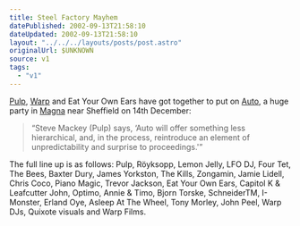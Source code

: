 ```yaml
---
title: Steel Factory Mayhem
datePublished: 2002-09-13T21:58:10
dateUpdated: 2002-09-13T21:58:10
layout: "../../../layouts/posts/post.astro"
originalUrl: $UNKNOWN
source: v1
tags:
  - "v1"
---
```


[Pulp][1], [Warp][2] and Eat Your Own Ears have got together to put on [Auto][3], a huge party in [Magna][4] near Sheffield on 14th December:

> &#8220;Steve Mackey (Pulp) says, &#8216;Auto will offer something less hierarchical, and, in the process, reintroduce an element of unpredictability and surprise to proceedings.'&#8221;

The full line up is as follows: Pulp, R&ouml;yksopp, Lemon Jelly, LFO DJ, Four Tet, The Bees, Baxter Dury, James Yorkston, The Kills, Zongamin, Jamie Lidell, Chris Coco, Piano Magic, Trevor Jackson, Eat Your Own Ears, Capitol K & Leafcutter John, Optimo, Annie & Timo, Bjorn Torske, SchneiderTM, I-Monster, Erland Oye, Asleep At The Wheel, Tony Morley, John Peel, Warp DJs, Quixote visuals and Warp Films.

[1]: http://www.pulponline.com/ "Pulp People: official Pulp website"
[2]: http://www.warprecords.com/ "Warp Records"
[3]: http://www.warprecords.com/news/?ti_id=495 "Warp Records: OVER SEVEN HOURS OF STEEL FACTORY MAYHEM"
[4]: http://www.magnatrust.org.uk/ "Magna Science & Adventure Centre - a converted steel works, or possibly a post-industrial Alton Towers?"
